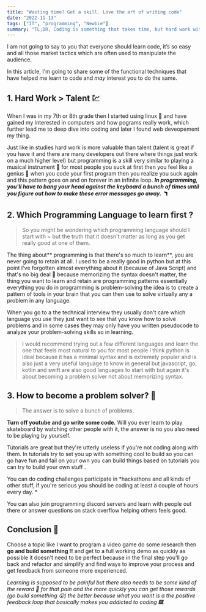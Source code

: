 ```yaml
---
title: "Wasting time? Get a skill. Love the art of writing code"
date: "2022-11-13"
tags: ["IT", "programming", "Newbie"]
summary: "TL;DR, Coding is something that takes time, but hard work with great problem solving skills can make you something you want."
---
```


I am not going to say to you that everyone should learn code, it’s so easy and all those market tactics which are often used to manipulate the audience.  

In this article, I'm going to share some of the functional techniques that have helped me learn to code and *may* interest you to do the same.

## 1. Hard Work > Talent 💹
When I was in my 7th or 8th grade then I started using linux 👾 and have gained my interested in computers and how pograms really work, which further lead me to deep dive into coding and later I found web deveopement my thing.

Just like in studies hard work is more valuable than talent (talent is great if you have it and there are many developers out there where things just work on a much higher level) but programming is a skill very similar to playing a musical instrument 🎵 for most people you suck at first then you feel like a genius 🧠 when you code your first program then you realize you suck again and this pattern goes on and on forever in an infinite loop. ***In programming, you'll have to bang your head against the keyboard a bunch of times until you figure out how to make these error messages go away. 🪃***


## 2. Which Programming Language to learn first ?
> So you might be wondering which programming language should I start with ~ but the truth that it doesn't matter as long as you get really good at one of them.


The thing about** programming is that there's so much to learn**, you are never going to retain at all. I used to be a really good in python but at this point I've forgotten almost everything about it (because of Java Script) and that's no big deal 🥠 because memorizing the syntax doesn't matter, the thing you want to learn and retain are programming patterns essentially everything you do in programming is problem-solving the idea is to create a pattern of tools in your brain that you can then use to solve virtually any a problem in any language.

When you go to a the technical interview they usually don't care which language you use they just want to see that you know how to solve problems and in some cases they may only have you written pseudocode to analyze your problem-solving skills so in learning.

> I would recommend trying out a few different languages and learn the one that feels most natural to you for most people I think python is ideal because it has a minimal syntax and is extremely popular and is also just a very useful language to know in general but javascript, go, kotlin and swift are also good languages to start with but again it's about becoming a problem solver not about memorizing syntax.

## 3. How to become a problem solver? 🧠
> The answer is to solve a bunch of problems.

**Turn off youtube and go write some code.** Will you ever learn to play skateboard by watching other people with it, the answer is no you also need to be playing by yourself.

Tutorials are great but they're utterly useless if you're not coding along with them. In tutorials try to set you up with something cool to build so you can go have fun and fail on your own you can build things based on tutorials you can try to build your own stuff .

You can do coding challenges participate in *hackathons and all kinds of other stuff, if you're serious you should be coding at least a couple of hours every day. *

You can also join programming discord servers and learn with people out there or answer questions on stack overflow helping others feels good.

## Conclusion 🌳
Choose a topic like I want to program a video game do some research then **go and build something ‼** and get to a full working demo as quickly as possible it doesn't need to be perfect because in the final step you'll go back and refactor and simplify and find ways to improve your process and get feedback from someone more experienced.

*Learning is supposed to be painful but there also needs to be some kind of the reward 🍫 for that pain and the more quickly you can get those rewards (go build something 😮) the better because what you want is a the positive feedback loop that basically makes you addicted to coding 🎆.*